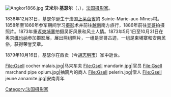 {{unreferenced|time=2019-02-08T10:19:59+00:00}}
[[File:Angkor1866.jpg|thumb]]
'''艾米尔·基瑟尔'''（{{lang|fr|Emile Gsell}}，{{bd|1838年||1879年|catIdx=G}}），[[法国|法国]][[摄影家|摄影家]]。

1838年12月31日，基瑟尔诞生于法国[[上莱茵省|上莱茵省]]的 Sainte-Marie-aux-Mines村。1858年至1866年参军期间学习[[摄影|摄影]]术并前往[[越南|越南]]南方旅行，1886年前往[[吴哥|吴哥]]拍摄照片。1873年重返[[柬埔寨|柬埔寨]]拍摄吴哥风景和风土人情。1873年5月1日至10月31日在奥京[[维也纳|维也纳]]参加摄影展，展出两组照片，一组是吴哥古迹，一组是柬埔寨和安南民俗，获得荣誉奖章。

1879年10月16日，基瑟尔在西贡（今[[胡志明市|胡志明市]]）家中逝世。
<gallery>
File:Gsell cocher malais.jpg|马来车夫
File:Gsell mandarin.jpg|官员
File:Gsell marchand pipe opium.jpg|抽鸦片的商人
File:Gsell pelerin.jpg|僧人
File:Gsell jeune annamite.jpg|安南青年
</gallery>


{{Authority control}}
{{France-artist-stub}}
[[Category:法国摄影家|Category:法国摄影家]]
